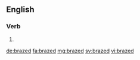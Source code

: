 ==English==

===Verb===
{{head|en|verb form}}

# {{en-past of|braze}}

[[de:brazed]]
[[fa:brazed]]
[[mg:brazed]]
[[sv:brazed]]
[[vi:brazed]]
